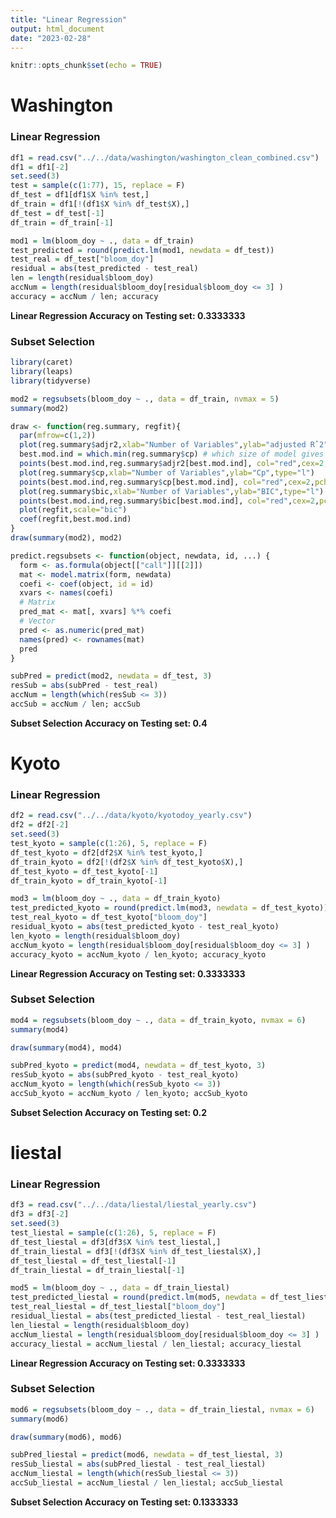 ```yaml
---
title: "Linear Regression"
output: html_document
date: "2023-02-28"
---
```


```r
knitr::opts_chunk$set(echo = TRUE)
```

# Washington

### Linear Regression
```r
df1 = read.csv("../../data/washington/washington_clean_combined.csv")
df1 = df1[-2]
set.seed(3)
test = sample(c(1:77), 15, replace = F)
df_test = df1[df1$X %in% test,]
df_train = df1[!(df1$X %in% df_test$X),]
df_test = df_test[-1]
df_train = df_train[-1]
```

```r
mod1 = lm(bloom_doy ~ ., data = df_train)
test_predicted = round(predict.lm(mod1, newdata = df_test))
test_real = df_test["bloom_doy"]
residual = abs(test_predicted - test_real)
len = length(residual$bloom_doy)
accNum = length(residual$bloom_doy[residual$bloom_doy <= 3] )
accuracy = accNum / len; accuracy
```

**Linear Regression Accuracy on Testing set: 0.3333333**

### Subset Selection

```r
library(caret)
library(leaps)
library(tidyverse)

mod2 = regsubsets(bloom_doy ~ ., data = df_train, nvmax = 5)
summary(mod2)

draw <- function(reg.summary, regfit){
  par(mfrow=c(1,2))
  plot(reg.summary$adjr2,xlab="Number of Variables",ylab="adjusted Rˆ2",type="l") 
  best.mod.ind = which.min(reg.summary$cp) # which size of model gives the best Cp?
  points(best.mod.ind,reg.summary$adjr2[best.mod.ind], col="red",cex=2,pch=20)
  plot(reg.summary$cp,xlab="Number of Variables",ylab="Cp",type="l")
  points(best.mod.ind,reg.summary$cp[best.mod.ind], col="red",cex=2,pch=20)
  plot(reg.summary$bic,xlab="Number of Variables",ylab="BIC",type="l")
  points(best.mod.ind,reg.summary$bic[best.mod.ind], col="red",cex=2,pch=20)
  plot(regfit,scale="bic")
  coef(regfit,best.mod.ind)
}
draw(summary(mod2), mod2)
```

```r
predict.regsubsets <- function(object, newdata, id, ...) {
  form <- as.formula(object[["call"]][[2]])
  mat <- model.matrix(form, newdata)
  coefi <- coef(object, id = id)
  xvars <- names(coefi)
  # Matrix
  pred_mat <- mat[, xvars] %*% coefi
  # Vector
  pred <- as.numeric(pred_mat)
  names(pred) <- rownames(mat)
  pred
}

subPred = predict(mod2, newdata = df_test, 3)
resSub = abs(subPred - test_real)
accNum = length(which(resSub <= 3))
accSub = accNum / len; accSub
```
**Subset Selection Accuracy on Testing set: 0.4**

\newpage

# Kyoto

### Linear Regression

```r
df2 = read.csv("../../data/kyoto/kyotodoy_yearly.csv")
df2 = df2[-2]
set.seed(3)
test_kyoto = sample(c(1:26), 5, replace = F)
df_test_kyoto = df2[df2$X %in% test_kyoto,]
df_train_kyoto = df2[!(df2$X %in% df_test_kyoto$X),]
df_test_kyoto = df_test_kyoto[-1]
df_train_kyoto = df_train_kyoto[-1]
```

```r
mod3 = lm(bloom_doy ~ ., data = df_train_kyoto)
test_predicted_kyoto = round(predict.lm(mod3, newdata = df_test_kyoto))
test_real_kyoto = df_test_kyoto["bloom_doy"]
residual_kyoto = abs(test_predicted_kyoto - test_real_kyoto)
len_kyoto = length(residual$bloom_doy)
accNum_kyoto = length(residual$bloom_doy[residual$bloom_doy <= 3] )
accuracy_kyoto = accNum_kyoto / len_kyoto; accuracy_kyoto
```

**Linear Regression Accuracy on Testing set: 0.3333333**

### Subset Selection
```r
mod4 = regsubsets(bloom_doy ~ ., data = df_train_kyoto, nvmax = 6)
summary(mod4)

draw(summary(mod4), mod4)
```

```r
subPred_kyoto = predict(mod4, newdata = df_test_kyoto, 3)
resSub_kyoto = abs(subPred_kyoto - test_real_kyoto)
accNum_kyoto = length(which(resSub_kyoto <= 3))
accSub_kyoto = accNum_kyoto / len_kyoto; accSub_kyoto
```

**Subset Selection Accuracy on Testing set: 0.2**

\newpage

# liestal

### Linear Regression

```r
df3 = read.csv("../../data/liestal/liestal_yearly.csv")
df3 = df3[-2]
set.seed(3)
test_liestal = sample(c(1:26), 5, replace = F)
df_test_liestal = df3[df3$X %in% test_liestal,]
df_train_liestal = df3[!(df3$X %in% df_test_liestal$X),]
df_test_liestal = df_test_liestal[-1]
df_train_liestal = df_train_liestal[-1]
```

```r
mod5 = lm(bloom_doy ~ ., data = df_train_liestal)
test_predicted_liestal = round(predict.lm(mod5, newdata = df_test_liestal))
test_real_liestal = df_test_liestal["bloom_doy"]
residual_liestal = abs(test_predicted_liestal - test_real_liestal)
len_liestal = length(residual$bloom_doy)
accNum_liestal = length(residual$bloom_doy[residual$bloom_doy <= 3] )
accuracy_liestal = accNum_liestal / len_liestal; accuracy_liestal
```

**Linear Regression Accuracy on Testing set: 0.3333333**

### Subset Selection

```r
mod6 = regsubsets(bloom_doy ~ ., data = df_train_liestal, nvmax = 6)
summary(mod6)

draw(summary(mod6), mod6)
```

```r
subPred_liestal = predict(mod6, newdata = df_test_liestal, 3)
resSub_liestal = abs(subPred_liestal - test_real_liestal)
accNum_liestal = length(which(resSub_liestal <= 3))
accSub_liestal = accNum_liestal / len_liestal; accSub_liestal
```

**Subset Selection Accuracy on Testing set: 0.1333333**